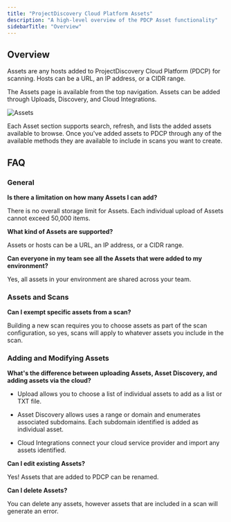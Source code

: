 ```yaml
---
title: "ProjectDiscovery Cloud Platform Assets"
description: "A high-level overview of the PDCP Asset functionality"
sidebarTitle: "Overview"
---
```


## Overview
Assets are any hosts added to ProjectDiscovery Cloud Platform (PDCP) for scanning. Hosts can be a URL, an IP address, or a CIDR range. 

The Assets page is available from the top navigation. Assets can be added through Uploads, Discovery, and Cloud Integrations.

![Assets](/images/platform/assets.png)

Each Asset section supports search, refresh, and lists the added assets available to browse. Once you've added assets to PDCP through any of the available methods 
they are available to include in scans you want to create.


## FAQ

### General
**Is there a limitation on how many Assets I can add?**

There is no overall storage limit for Assets. Each individual upload of Assets cannot exceed 50,000 items.

**What kind of Assets are supported?**

Assets or hosts can be a URL, an IP address, or a CIDR range. 

**Can everyone in my team see all the Assets that were added to my environment?**

Yes, all assets in your environment are shared across your team.

### Assets and Scans

**Can I exempt specific assets from a scan?**

Building a new scan requires you to choose assets as part of the scan configuration, so yes, scans will apply to whatever assets you include in the scan. 

### Adding and Modifying Assets

**What's the difference between uploading Assets, Asset Discovery, and adding assets via the cloud?**

 - Upload allows you to choose a list of individual assets to add as a list or TXT file.

 - Asset Discovery allows uses a range or domain and enumerates associated subdomains. Each subdomain identified is added as individual asset.

 - Cloud Integrations connect your cloud service provider and import any assets identified. 

**Can I edit existing Assets?** 

Yes! Assets that are added to PDCP can be renamed.

**Can I delete Assets?**

You can delete any assets, however assets that are included in a scan will generate an error.